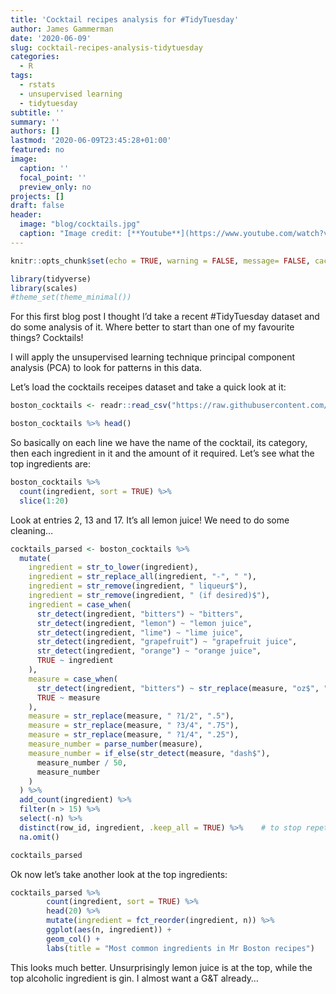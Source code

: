 ```yaml
---
title: 'Cocktail recipes analysis for #TidyTuesday'
author: James Gammerman
date: '2020-06-09'
slug: cocktail-recipes-analysis-tidytuesday
categories:
  - R
tags:
  - rstats
  - unsupervised learning
  - tidytuesday
subtitle: ''
summary: ''
authors: []
lastmod: '2020-06-09T23:45:28+01:00'
featured: no
image: 
  caption: ''
  focal_point: ''
  preview_only: no
projects: []
draft: false
header:
  image: "blog/cocktails.jpg"
  caption: "Image credit: [**Youtube**](https://www.youtube.com/watch?v=c6GV_vRlIIA)"
---
```


```r
knitr::opts_chunk$set(echo = TRUE, warning = FALSE, message= FALSE, cache = TRUE, dpi = 180)

library(tidyverse)
library(scales)
#theme_set(theme_minimal())
```

For this first blog post I thought I'd take a recent #TidyTuesday dataset and do some analysis of it. Where better to start than one of my favourite things? Cocktails!

I will apply the unsupervised learning technique principal component analysis (PCA) to look for patterns in this data.

Let's load the cocktails receipes dataset and take a quick look at it: 

```r
boston_cocktails <- readr::read_csv("https://raw.githubusercontent.com/rfordatascience/tidytuesday/master/data/2020/2020-05-26/boston_cocktails.csv")

boston_cocktails %>% head()
```

So basically on each line we have the name of the cocktail, its category, then each ingredient in it and the amount of it required. Let's see what the top ingredients are:

```r
boston_cocktails %>%
  count(ingredient, sort = TRUE) %>% 
  slice(1:20)
```

Look at entries 2, 13 and 17. It's all lemon juice! We need to do some cleaning...

```r
cocktails_parsed <- boston_cocktails %>%
  mutate(
    ingredient = str_to_lower(ingredient),
    ingredient = str_replace_all(ingredient, "-", " "),
    ingredient = str_remove(ingredient, " liqueur$"),
    ingredient = str_remove(ingredient, " (if desired)$"),
    ingredient = case_when(
      str_detect(ingredient, "bitters") ~ "bitters",
      str_detect(ingredient, "lemon") ~ "lemon juice",
      str_detect(ingredient, "lime") ~ "lime juice",
      str_detect(ingredient, "grapefruit") ~ "grapefruit juice",
      str_detect(ingredient, "orange") ~ "orange juice",
      TRUE ~ ingredient
    ),
    measure = case_when(
      str_detect(ingredient, "bitters") ~ str_replace(measure, "oz$", "dash"),
      TRUE ~ measure
    ),
    measure = str_replace(measure, " ?1/2", ".5"),
    measure = str_replace(measure, " ?3/4", ".75"),
    measure = str_replace(measure, " ?1/4", ".25"),
    measure_number = parse_number(measure),
    measure_number = if_else(str_detect(measure, "dash$"),
      measure_number / 50,
      measure_number
    )
  ) %>%
  add_count(ingredient) %>%
  filter(n > 15) %>%
  select(-n) %>%
  distinct(row_id, ingredient, .keep_all = TRUE) %>%    # to stop repetitions e.g. if we had lemon slice and lemon juice in a recipe then we will end up with 2 'lemon's as per our mutate() calls earlier
  na.omit()

cocktails_parsed
```

Ok now let's take another look at the top ingredients:

```r
cocktails_parsed %>% 
        count(ingredient, sort = TRUE) %>% 
        head(20) %>% 
        mutate(ingredient = fct_reorder(ingredient, n)) %>% 
        ggplot(aes(n, ingredient)) + 
        geom_col() +
        labs(title = "Most common ingredients in Mr Boston recipes")
```

This looks much better. Unsurprisingly lemon juice is at the top, while the top alcoholic ingredient is gin. I almost want a G&T already...



